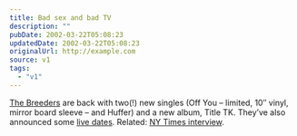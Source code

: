 ```yaml
---
title: Bad sex and bad TV
description: ""
pubDate: 2002-03-22T05:08:23
updatedDate: 2002-03-22T05:08:23
originalUrl: http://example.com
source: v1
tags:
  - "v1"
---
```


[The Breeders][1] are back with two(!) new singles (Off You &#8211; limited, 10&#8243; vinyl, mirror board sleeve &#8211; and Huffer) and a new album, Title TK. They&#8217;ve also announced some [live dates][2]. Related: [NY Times interview][3].

[1]: http://4ad.com/artists/breeders/ "The Breeders section on the 4AD site"
[2]: http://4ad.com/artists/breeders/tours.htm
[3]: http://www.nytimes.com/2002/03/17/magazine/17BREEDERS.html "requires registration"

